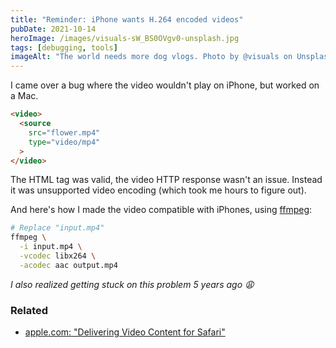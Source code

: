 ```yaml
---
title: "Reminder: iPhone wants H.264 encoded videos"
pubDate: 2021-10-14
heroImage: /images/visuals-sW_BS0OVgv0-unsplash.jpg
tags: [debugging, tools]
imageAlt: "The world needs more dog vlogs. Photo by @visuals on Unsplash"
---
```


I came over a bug where the video wouldn't play on iPhone, but worked on a Mac.

```html
<video>
  <source
    src="flower.mp4"
    type="video/mp4"
  >
</video>
```

The HTML tag was valid, the video HTTP response wasn't an issue. Instead it was unsupported video encoding (which took me hours to figure out).

And here's how I made the video compatible with iPhones, using [ffmpeg](https://www.ffmpeg.org/):

```bash
# Replace "input.mp4"
ffmpeg \
  -i input.mp4 \
  -vcodec libx264 \
  -acodec aac output.mp4
```

_I also realized getting stuck on this problem 5 years ago 😩_


### Related
- [apple.com: "Delivering Video Content for Safari"](https://developer.apple.com/documentation/webkit/delivering_video_content_for_safari)
